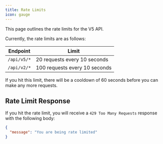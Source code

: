 ```yaml
---
title: Rate Limits
icon: gauge
---
```


This page outlines the rate limits for the V5 API.

Currently, the rate limits are as follows:

| Endpoint    | Limit                         |
| ----------- | ----------------------------- |
| `/api/v5/*` | 20 requests every 10 seconds  |
| `/api/v2/*` | 100 requests every 10 seconds |

If you hit this limit, there will be a cooldown of 60 seconds before you can make any more requests.

## Rate Limit Response

If you hit the rate limit, you will receive a `429 Too Many Requests` response with the following body:

```json
{
  "message": "You are being rate limited"
}
```
